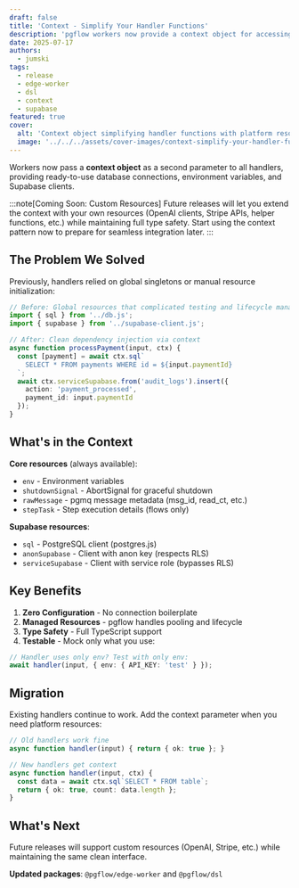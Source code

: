 ```yaml
---
draft: false
title: 'Context - Simplify Your Handler Functions'
description: 'pgflow workers now provide a context object for accessing platform resources like database connections and Supabase clients.'
date: 2025-07-17
authors:
  - jumski
tags:
  - release
  - edge-worker
  - dsl
  - context
  - supabase
featured: true
cover:
  alt: 'Context object simplifying handler functions with platform resources'
  image: '../../../assets/cover-images/context-simplify-your-handler-functions.png'
---
```



Workers now pass a **context object** as a second parameter to all handlers, providing ready-to-use database connections, environment variables, and Supabase clients.

:::note[Coming Soon: Custom Resources]
Future releases will let you extend the context with your own resources (OpenAI clients, Stripe APIs, helper functions, etc.) while maintaining full type safety. Start using the context pattern now to prepare for seamless integration later.
:::

## The Problem We Solved

Previously, handlers relied on global singletons or manual resource initialization:

```typescript del={2,3} ins="ctx" ins="ctx.sql" ins="ctx.serviceSupabase"
// Before: Global resources that complicated testing and lifecycle management
import { sql } from '../db.js';
import { supabase } from '../supabase-client.js';

// After: Clean dependency injection via context
async function processPayment(input, ctx) {
  const [payment] = await ctx.sql`
    SELECT * FROM payments WHERE id = ${input.paymentId}
  `;
  await ctx.serviceSupabase.from('audit_logs').insert({
    action: 'payment_processed',
    payment_id: input.paymentId
  });
}
```

## What's in the Context

**Core resources** (always available):
- `env` - Environment variables
- `shutdownSignal` - AbortSignal for graceful shutdown
- `rawMessage` - pgmq message metadata (msg_id, read_ct, etc.)
- `stepTask` - Step execution details (flows only)

**Supabase resources**:
- `sql` - PostgreSQL client (postgres.js)
- `anonSupabase` - Client with anon key (respects RLS)
- `serviceSupabase` - Client with service role (bypasses RLS)

## Key Benefits

1. **Zero Configuration** - No connection boilerplate
2. **Managed Resources** - pgflow handles pooling and lifecycle
3. **Type Safety** - Full TypeScript support
4. **Testable** - Mock only what you use:

```typescript ins="{ env: { API_KEY: 'test' } }"
// Handler uses only env? Test with only env:
await handler(input, { env: { API_KEY: 'test' } });
```

## Migration

Existing handlers continue to work. Add the context parameter when you need platform resources:

```typescript ins="ctx" ins="ctx.sql"
// Old handlers work fine
async function handler(input) { return { ok: true }; }

// New handlers get context
async function handler(input, ctx) {
  const data = await ctx.sql`SELECT * FROM table`;
  return { ok: true, count: data.length };
}
```

## What's Next

Future releases will support custom resources (OpenAI, Stripe, etc.) while maintaining the same clean interface.

**Updated packages**: `@pgflow/edge-worker` and `@pgflow/dsl`
